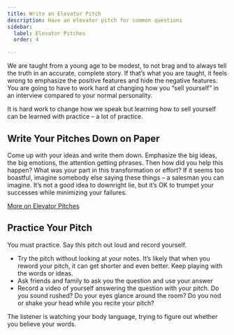 ```yaml
---
title: Write an Elevator Pitch
description: Have an elevator pitch for common questions
sidebar:
  label: Elevator Pitches
  order: 4

---
```


We are taught from a young age to be modest, to not brag and to always tell the truth in an accurate, complete story. If that’s what you are taught, it feels wrong to emphasize the positive features and hide the negative features. You are going to have to work hard at changing how you “sell yourself” in an interview compared to your normal personality. 

It is hard work to change how we speak but learning how to sell yourself can be learned with practice – a lot of practice. 

## Write Your Pitches Down on Paper

Come up with your ideas and write them down. Emphasize the big ideas, the big emotions, the attention getting phrases. Then how did you help this happen? What was your part in this transformation or effort? 
If it seems too boastful, imagine somebody else saying these things – a salesman you can imagine. It’s not a good idea to downright lie, but it’s OK to trumpet your successes while minimizing your failures.

[More on Elevator Pitches](/common-ideas/elevator-pitches)

## Practice Your Pitch

You must practice. Say this pitch out loud and record yourself. 
- Try the pitch without looking at your notes. It’s likely that when you reword your pitch, it can get shorter and even better. Keep playing with the words or ideas.
- Ask friends and family to ask you the question and use your answer
- Record a video of yourself answering the question with your pitch. Do you sound rushed? Do your eyes glance around the room? Do you nod or shake your head while you recite your pitch?

The listener is watching your body language, trying to figure out whether you believe your words. 
